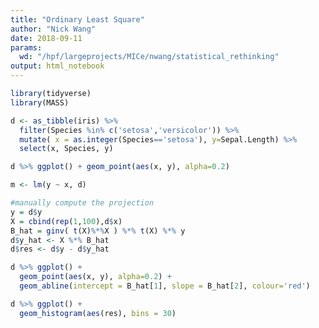 ```yaml
---
title: "Ordinary Least Square"
author: "Nick Wang"
date: 2018-09-11
params:
  wd: "/hpf/largeprojects/MICe/nwang/statistical_rethinking"
output: html_notebook
---
```


```r
library(tidyverse)
library(MASS)
```

```r
d <- as_tibble(iris) %>% 
  filter(Species %in% c('setosa','versicolor')) %>%
  mutate( x = as.integer(Species=='setosa'), y=Sepal.Length) %>%
  select(x, Species, y)

d %>% ggplot() + geom_point(aes(x, y), alpha=0.2)

m <- lm(y ~ x, d)

#manually compute the projection
y = d$y
X = cbind(rep(1,100),d$x)
B_hat = ginv( t(X)%*%X ) %*% t(X) %*% y
d$y_hat <- X %*% B_hat
d$res <- d$y - d$y_hat

d %>% ggplot() + 
  geom_point(aes(x, y), alpha=0.2) +
  geom_abline(intercept = B_hat[1], slope = B_hat[2], colour='red')
```

```r
d %>% ggplot() + 
  geom_histogram(aes(res), bins = 30)
```